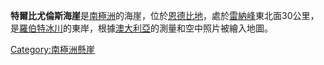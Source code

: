 {{coord|67|9|S|56|29|E|display=title}}

'''特爾比尤倫斯海崖'''是[[南極洲|南極洲]]的海崖，位於[[恩德比地|恩德比地]]，處於[[雷納峰|雷納峰]]東北面30公里，是[[羅伯特冰川|羅伯特冰川]]的東岸，根據[[澳大利亞|澳大利亞]]的測量和空中照片被繪入地圖。

[[Category:南極洲懸崖|Category:南極洲懸崖]]


{{Antarctica-geo-stub}}